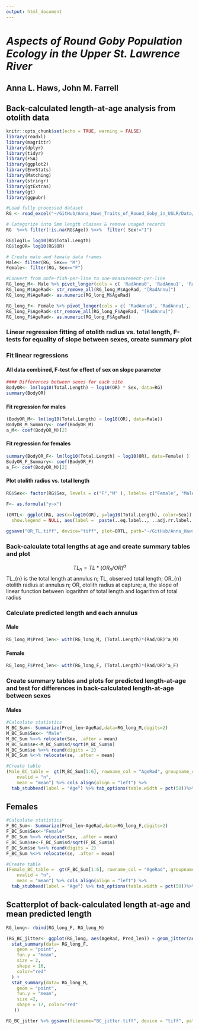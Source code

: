 ```yaml
---
output: html_document
---
```


# ***Aspects of Round Goby Population Ecology in the Upper St. Lawrence River***
## **Anna L. Haws, John M. Farrell**
## **Back-calculated length-at-age analysis from otolith data**

```r
knitr::opts_chunk$set(echo = TRUE, warning = FALSE)
library(readxl)
library(magrittr)
library(dplyr)
library(tidyr)
library(FSA)
library(ggplot2)
library(EnvStats)
library(Matching)
library(stringr)
library(gtExtras)
library(gt)
library(ggpubr)
```


```r
#Load fully processed dataset
RG <- read_excel("~/GitHub/Anna_Haws_Traits_of_Round_Goby_in_USLR/Data/DISSECTED.xlsx") 
```

```r
# Categorize into 5mm length classes & remove unaged records
RG  %<>% filter(!is.na(RG$Age)) %<>%  filter( Sex!="I")

RG$logTL= log10(RG$Total.Length)
RG$logOR= log10(RG$OR)

# Create male and female data frames
Male<- filter(RG, Sex== "M")
Female<- filter(RG, Sex=="F")

#Convert from onfe-fish-per-line to one-measurement-per-line
RG_long_M<- Male %>% pivot_longer(cols = c( 'RadAnnu0', 'RadAnnu1', 'RadAnnu2', 'RadAnnu3', 'RadAnnu4', 'RadAnnu5'), names_to = "AgeRad", values_to = "Rad")
RG_long_M$AgeRad<- str_remove_all(RG_long_M$AgeRad, "[RadAnnu]")
RG_long_M$AgeRad<- as.numeric(RG_long_M$AgeRad)

RG_long_F<- Female %>% pivot_longer(cols = c( 'RadAnnu0', 'RadAnnu1', 'RadAnnu2', 'RadAnnu3', 'RadAnnu4', 'RadAnnu5'), names_to = "AgeRad", values_to = "Rad")
RG_long_F$AgeRad<-str_remove_all(RG_long_F$AgeRad, "[RadAnnu]")
RG_long_F$AgeRad<- as.numeric(RG_long_F$AgeRad)
```

### **Linear regression fitting of otolith radius vs. total length, F-tests for equality of slope between sexes, create summary plot**

### Fit linear regressions

#### All data combined, F-test for effect of sex on slope parameter

```r
#### Differences between sexes for each site
BodyOR<- lm(log10(Total.Length) ~ log10(OR) * Sex, data=RG) 
summary(BodyOR)
```


#### Fit regression for males

```r
(BodyOR_M<- lm(log10(Total.Length) ~ log10(OR), data=Male))
BodyOR_M_Summary<- coef(BodyOR_M)
a_M<- coef(BodyOR_M)[2]
```

#### Fit regression for females

```r
summary(BodyOR_F<- lm(log10(Total.Length) ~ log10(OR), data=Female) )
BodyOR_F_Summary<- coef(BodyOR_F)
a_F<- coef(BodyOR_M)[2]
```

#### Plot otolith radius vs. total length

```r
RG$Sex<- factor(RG$Sex, levels = c("F","M" ), labels= c("Female", "Male"))

F<- as.formula("y~x")

(ORTL<- ggplot(RG, aes(x=log10(OR), y=log10(Total.Length), color=Sex)) + geom_point(aes(color=Sex)) + theme_classic() + labs(x= "Log(Otolith Radius) (mm)", y="Log (Total Length) (mm)")+ geom_smooth(method = "lm", aes(group = Sex, color=Sex, linetype=Sex), se=FALSE, formula = F)  + scale_color_manual(values=c( "black", "darkgray")) + theme(legend.position = "bottom", text=element_text(size=12)) + theme(legend.position="bottom", legend.margin=margin(-10, 0, 0, 0)) + stat_regline_equation(inherit.aes = TRUE, 
  show.legend = NULL, aes(label =  paste(..eq.label.., ..adj.rr.label.., sep = "~~~~"))))
 
ggsave("OR_TL.tiff", device="tiff", plot=ORTL, path="~/GitHub/Anna_Haws_Traits_of_Round_Goby_in_USLR/Figures/TIFFs", dpi="retina", width = 190, height = 100, units="mm")
```

### **Back-calculate total lengths at age and create summary tables and plot**

$$ TL_{n} = TL * (OR_{n}/OR)^a $$
TL_{n} is the total length at annulus n; TL, observed total length; OR_{n} otolith radius at annulus n; OR, otolith radius at capture; a, the slope of linear function between logarithm of total length and logarithm of total radius 

### Calculate predicted length and each annulus

#### Male
```r
RG_long_M$Pred_len<- with(RG_long_M, (Total.Length)*(Rad/OR)^a_M)
```

#### Female
```r
RG_long_F$Pred_len<- with(RG_long_F, (Total.Length)*(Rad/OR)^a_F)
```


### Create summary tables and plots for predicted length-at-age and test for differences in back-calculated length-at-age between sexes

#### Males
```r
#Calculate statistics
M_BC_Sum<- Summarize(Pred_len~AgeRad,data=RG_long_M,digits=2)
M_BC_Sum$Sex<- "Male"
M_BC_Sum %<>% relocate(Sex, .after = mean)
M_BC_Sum$se<-M_BC_Sum$sd/sqrt(M_BC_Sum$n) 
M_BC_Sum$se %<>% round(digits = 2)
M_BC_Sum %<>% relocate(se, .after = mean)

#Create table
(Male_BC_table =  gt(M_BC_Sum[1:6], rowname_col = "AgeRad", groupname_col="Sex") %>% cols_hide(columns="n") %>% tab_header(title="Male") %>% cols_label(
    nvalid = "n",
    mean = "mean") %>% cols_align(align = "left") %>%
  tab_stubhead(label = "Age") %>% tab_options(table.width = pct(50))%>% cols_width(everything() ~ px(100)))
```


## Females
```r
#Calculate statistics
F_BC_Sum<- Summarize(Pred_len~AgeRad,data=RG_long_F,digits=2)
F_BC_Sum$Sex<-"Female"
F_BC_Sum %<>% relocate(Sex, .after = mean)
F_BC_Sum$se<-F_BC_Sum$sd/sqrt(F_BC_Sum$n) 
F_BC_Sum$se %<>% round(digits = 2)
F_BC_Sum %<>% relocate(se, .after = mean)

#Create table
(Female_BC_table =  gt(F_BC_Sum[1:6], rowname_col = "AgeRad", groupname_col="Sex") %>% cols_hide(columns="n") %>% tab_header(title="Female") %>% cols_label(
    nvalid = "n",
    mean = "mean") %>% cols_align(align = "left") %>%
  tab_stubhead(label = "Age") %>% tab_options(table.width = pct(50))%>% cols_width(everything() ~ px(100)))
```

## Scatterplot of back-calculated length at-age and mean predicted length
```r
RG_long<- rbind(RG_long_F, RG_long_M)

(RG_BC_jitter<- ggplot(RG_long, aes(AgeRad, Pred_len)) + geom_jitter(aes(shape=Sex, color=Sex)) +  facet_wrap(vars(Age)) + ylim (0,300) + xlim(0,5) + ylab ("Back-Calculated Length (mm)") + xlab ("Age (Jittered)") + theme_classic () + scale_color_manual(values=c( "black", "darkgray")) + theme(legend.position="bottom",text=element_text(size=12), legend.margin=margin(-10, 0, 0, 0)) +
  stat_summary(data= RG_long_F,
    geom = "point",
    fun.y = "mean",
    size = 2,
    shape = 16,
    color="red"
  ) +
  stat_summary(data= RG_long_M,
    geom = "point",
    fun.y = "mean",
    size =2,
    shape = 17, color="red"
   ))

RG_BC_jitter %>% ggsave(filename="BC_jitter.tiff", device = "tiff", path="~/GitHub/Anna_Haws_Traits_of_Round_Goby_in_USLR/Figures/TIFFs", dpi="retina", width = 190, height = 100, units="mm")

```

